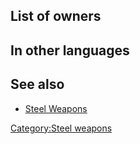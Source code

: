 {{Weapon Infobox
|tagid=SID_ルイン
|weaponType=Red Tome
|weaponName={{PAGENAME}}
|might=6
|range=2
|effect=
|cost=100
|exclusive=0
|userVersion1=Closed|userVersion2=Open|statModifiers=0,6,0,0,0
|next=Fenrir
|promotionRarity=4
|promotionTier=1
|required=Flux
|SE=se_effect_ruin.flac
|properties=random_all
}}
==List of owners==
{{Skill Hero List}}
{{NoInheritHeroes}}

==In other languages==
{{OtherLanguages
|japanese=ルイン
|german=Verderben
|spanishEU=Ruina
|spanishLA=Ruina
|french=Ravage
|italian=Rovina
|chineseTW=破滅
|portuguese=Ruína
}}
==See also==
* [[Steel Weapons]]
{{Weapons Navbox}}
[[Category:Steel weapons]]